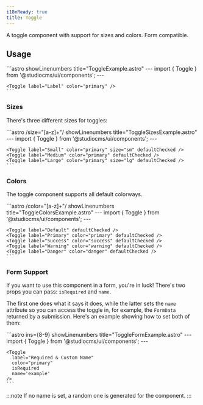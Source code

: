 ```yaml
---
i18nReady: true
title: Toggle
---
```



A toggle component with support for sizes and colors. Form compatible.

## Usage

<Tabs>
  <TabItem label="Preview">
    <PreviewCard>
      <Toggle label="Label" color="primary" />
    </PreviewCard>
  </TabItem>
  <TabItem label="Code">
    ```astro showLinenumbers title="ToggleExample.astro"
    ---
    import { Toggle } from '@studiocms/ui/components';
    ---

    <Toggle label="Label" color="primary" />
    ```
  </TabItem>
</Tabs>

### Sizes

There's three different sizes for toggles:

<Tabs>
  <TabItem label="Preview">
    <PreviewCard>
      <Row>
        <Toggle label="Small" color="primary" size="sm" defaultChecked />
        <Toggle label="Medium" color="primary" defaultChecked />
        <Toggle label="Large" color="primary" size="lg" defaultChecked />
      </Row>
    </PreviewCard>
  </TabItem>
  <TabItem label="Code">
    ```astro /size="[a-z]+"/ showLinenumbers title="ToggleSizesExample.astro"
    ---
    import { Toggle } from '@studiocms/ui/components';
    ---

    <Toggle label="Small" color="primary" size="sm" defaultChecked />
    <Toggle label="Medium" color="primary" defaultChecked />
    <Toggle label="Large" color="primary" size="lg" defaultChecked />
    ```
  </TabItem>
</Tabs>

### Colors

The toggle component supports all default colorways.

<Tabs>
  <TabItem label="Preview">
    <PreviewCard>
      <Row>
        <Toggle label="Default" defaultChecked />
        <Toggle label="Primary" color="primary" defaultChecked />
        <Toggle label="Success" color="success" defaultChecked />
        <Toggle label="Warning" color="warning" defaultChecked />
        <Toggle label="Danger" color="danger" defaultChecked />
      </Row>
    </PreviewCard>
  </TabItem>
  <TabItem label="Code">
    ```astro /color="[a-z]+"/ showLinenumbers title="ToggleColorsExample.astro"
    ---
    import { Toggle } from '@studiocms/ui/components';
    ---

    <Toggle label="Default" defaultChecked />
    <Toggle label="Primary" color="primary" defaultChecked />
    <Toggle label="Success" color="success" defaultChecked />
    <Toggle label="Warning" color="warning" defaultChecked />
    <Toggle label="Danger" color="danger" defaultChecked />
    ```
  </TabItem>
</Tabs>

### Form Support

If you want to use this component in a form, you're in luck! There's two props you can pass: `isRequired` and `name`.

The first one does what it says it does, while the latter sets the `name` attribute so you can access the toggle in, for example,
the `FormData` returned by a submission. Here's an example showing how to set both of them:

<Tabs>
  <TabItem label="Preview">
    <PreviewCard>
      <Toggle label="Required & Custom Name" color="primary" isRequired name='example' />
    </PreviewCard>
  </TabItem>
  <TabItem label="Code">
    ```astro ins={8-9} showLinenumbers title="ToggleFormExample.astro"
    ---
    import { Toggle } from '@studiocms/ui/components';
    ---

    <Toggle 
      label="Required & Custom Name"
      color="primary"
      isRequired
      name='example'
    />
    ```
  </TabItem>
</Tabs>

:::note
If no name is set, a random one is generated for the component.
:::
